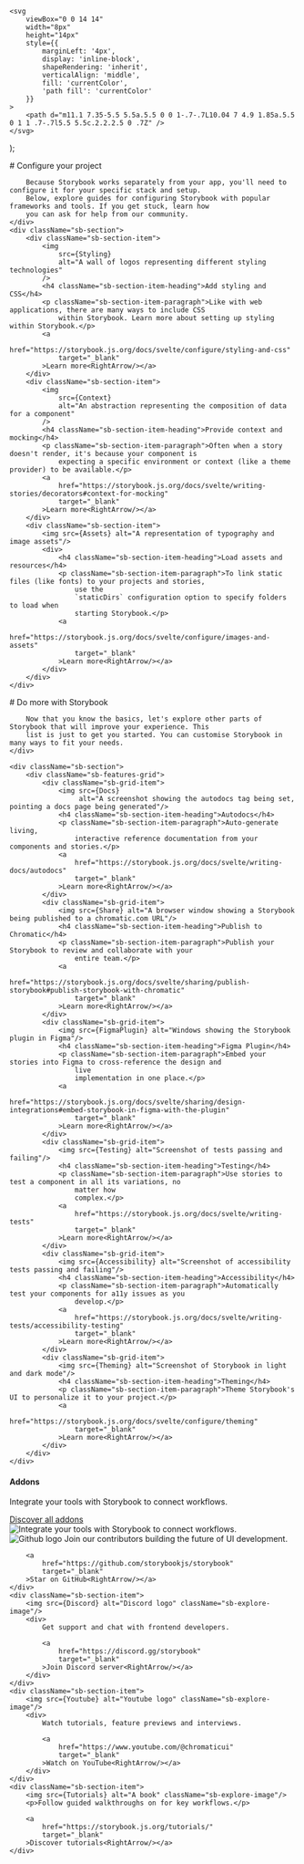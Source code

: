 

	<svg
		viewBox="0 0 14 14"
		width="8px"
		height="14px"
		style={{
			marginLeft: '4px',
			display: 'inline-block',
			shapeRendering: 'inherit',
			verticalAlign: 'middle',
			fill: 'currentColor',
			'path fill': 'currentColor'
		}}
	>
		<path d="m11.1 7.35-5.5 5.5a.5.5 0 0 1-.7-.7L10.04 7 4.9 1.85a.5.5 0 1 1 .7-.7l5.5 5.5c.2.2.2.5 0 .7Z" />
	</svg>
);

<Meta title="Mood Design UI" />

<div className="sb-container">
    <div className='sb-section-title'>
        # Configure your project

        Because Storybook works separately from your app, you'll need to configure it for your specific stack and setup.
        Below, explore guides for configuring Storybook with popular frameworks and tools. If you get stuck, learn how
        you can ask for help from our community.
    </div>
    <div className="sb-section">
        <div className="sb-section-item">
            <img
                src={Styling}
                alt="A wall of logos representing different styling technologies"
            />
            <h4 className="sb-section-item-heading">Add styling and CSS</h4>
            <p className="sb-section-item-paragraph">Like with web applications, there are many ways to include CSS
                within Storybook. Learn more about setting up styling within Storybook.</p>
            <a
                href="https://storybook.js.org/docs/svelte/configure/styling-and-css"
                target="_blank"
            >Learn more<RightArrow/></a>
        </div>
        <div className="sb-section-item">
            <img
                src={Context}
                alt="An abstraction representing the composition of data for a component"
            />
            <h4 className="sb-section-item-heading">Provide context and mocking</h4>
            <p className="sb-section-item-paragraph">Often when a story doesn't render, it's because your component is
                expecting a specific environment or context (like a theme provider) to be available.</p>
            <a
                href="https://storybook.js.org/docs/svelte/writing-stories/decorators#context-for-mocking"
                target="_blank"
            >Learn more<RightArrow/></a>
        </div>
        <div className="sb-section-item">
            <img src={Assets} alt="A representation of typography and image assets"/>
            <div>
                <h4 className="sb-section-item-heading">Load assets and resources</h4>
                <p className="sb-section-item-paragraph">To link static files (like fonts) to your projects and stories,
                    use the
                    `staticDirs` configuration option to specify folders to load when
                    starting Storybook.</p>
                <a
                    href="https://storybook.js.org/docs/svelte/configure/images-and-assets"
                    target="_blank"
                >Learn more<RightArrow/></a>
            </div>
        </div>
    </div>

</div>
<div className="sb-container">
    <div className='sb-section-title'>
        # Do more with Storybook

        Now that you know the basics, let's explore other parts of Storybook that will improve your experience. This
        list is just to get you started. You can customise Storybook in many ways to fit your needs.
    </div>

    <div className="sb-section">
        <div className="sb-features-grid">
            <div className="sb-grid-item">
                <img src={Docs}
                     alt="A screenshot showing the autodocs tag being set, pointing a docs page being generated"/>
                <h4 className="sb-section-item-heading">Autodocs</h4>
                <p className="sb-section-item-paragraph">Auto-generate living,
                    interactive reference documentation from your components and stories.</p>
                <a
                    href="https://storybook.js.org/docs/svelte/writing-docs/autodocs"
                    target="_blank"
                >Learn more<RightArrow/></a>
            </div>
            <div className="sb-grid-item">
                <img src={Share} alt="A browser window showing a Storybook being published to a chromatic.com URL"/>
                <h4 className="sb-section-item-heading">Publish to Chromatic</h4>
                <p className="sb-section-item-paragraph">Publish your Storybook to review and collaborate with your
                    entire team.</p>
                <a
                    href="https://storybook.js.org/docs/svelte/sharing/publish-storybook#publish-storybook-with-chromatic"
                    target="_blank"
                >Learn more<RightArrow/></a>
            </div>
            <div className="sb-grid-item">
                <img src={FigmaPlugin} alt="Windows showing the Storybook plugin in Figma"/>
                <h4 className="sb-section-item-heading">Figma Plugin</h4>
                <p className="sb-section-item-paragraph">Embed your stories into Figma to cross-reference the design and
                    live
                    implementation in one place.</p>
                <a
                    href="https://storybook.js.org/docs/svelte/sharing/design-integrations#embed-storybook-in-figma-with-the-plugin"
                    target="_blank"
                >Learn more<RightArrow/></a>
            </div>
            <div className="sb-grid-item">
                <img src={Testing} alt="Screenshot of tests passing and failing"/>
                <h4 className="sb-section-item-heading">Testing</h4>
                <p className="sb-section-item-paragraph">Use stories to test a component in all its variations, no
                    matter how
                    complex.</p>
                <a
                    href="https://storybook.js.org/docs/svelte/writing-tests"
                    target="_blank"
                >Learn more<RightArrow/></a>
            </div>
            <div className="sb-grid-item">
                <img src={Accessibility} alt="Screenshot of accessibility tests passing and failing"/>
                <h4 className="sb-section-item-heading">Accessibility</h4>
                <p className="sb-section-item-paragraph">Automatically test your components for a11y issues as you
                    develop.</p>
                <a
                    href="https://storybook.js.org/docs/svelte/writing-tests/accessibility-testing"
                    target="_blank"
                >Learn more<RightArrow/></a>
            </div>
            <div className="sb-grid-item">
                <img src={Theming} alt="Screenshot of Storybook in light and dark mode"/>
                <h4 className="sb-section-item-heading">Theming</h4>
                <p className="sb-section-item-paragraph">Theme Storybook's UI to personalize it to your project.</p>
                <a
                    href="https://storybook.js.org/docs/svelte/configure/theming"
                    target="_blank"
                >Learn more<RightArrow/></a>
            </div>
        </div>
    </div>

</div>
<div className='sb-addon'>
    <div className='sb-addon-text'>
        <h4>Addons</h4>
        <p className="sb-section-item-paragraph">Integrate your tools with Storybook to connect workflows.</p>
        <a
            href="https://storybook.js.org/integrations/"
            target="_blank"
        >Discover all addons<RightArrow/></a>
    </div>
    <div className='sb-addon-img'>
        <img src={AddonLibrary} alt="Integrate your tools with Storybook to connect workflows."/>
    </div>
</div>

<div className="sb-section sb-socials">
    <div className="sb-section-item">
        <img src={Github} alt="Github logo" className="sb-explore-image"/>
        Join our contributors building the future of UI development.

        <a
            href="https://github.com/storybookjs/storybook"
            target="_blank"
        >Star on GitHub<RightArrow/></a>
    </div>
    <div className="sb-section-item">
        <img src={Discord} alt="Discord logo" className="sb-explore-image"/>
        <div>
            Get support and chat with frontend developers.

            <a
                href="https://discord.gg/storybook"
                target="_blank"
            >Join Discord server<RightArrow/></a>
        </div>
    </div>
    <div className="sb-section-item">
        <img src={Youtube} alt="Youtube logo" className="sb-explore-image"/>
        <div>
            Watch tutorials, feature previews and interviews.

            <a
                href="https://www.youtube.com/@chromaticui"
                target="_blank"
            >Watch on YouTube<RightArrow/></a>
        </div>
    </div>
    <div className="sb-section-item">
        <img src={Tutorials} alt="A book" className="sb-explore-image"/>
        <p>Follow guided walkthroughs on for key workflows.</p>

        <a
            href="https://storybook.js.org/tutorials/"
            target="_blank"
        >Discover tutorials<RightArrow/></a>
    </div>

</div>

<style>
	{`
  .sb-container {
    margin-bottom: 48px;
  }

          .sb-section {
            width: 100%;
            display: flex;
            flex-direction: row;
            gap: 20px;
          }

          img {
            object-fit: cover;
          }

          .sb-section-title {
            margin-bottom: 32px;
          }

          .sb-section a:not(h1 a, h2 a, h3 a) {
            font-size: 14px;
          }

          .sb-section-item, .sb-grid-item {
            flex: 1;
            display: flex;
            flex-direction: column;
          }

          .sb-section-item-heading {
            padding-top: 20px !important;
            padding-bottom: 5px !important;
            margin: 0 !important;
          }
          .sb-section-item-paragraph {
            margin: 0;
            padding-bottom: 10px;
          }

          .sb-chevron {
            margin-left: 5px;
          }

          .sb-features-grid {
            display: grid;
            grid-template-columns: repeat(2, 1fr);
            grid-gap: 32px 20px;
          }

          .sb-socials {
            display: grid;
            grid-template-columns: repeat(4, 1fr);
          }

          .sb-socials p {
            margin-bottom: 10px;
          }

          .sb-explore-image {
            max-height: 32px;
            align-self: flex-start;
          }

          .sb-addon {
            width: 100%;
            display: flex;
            align-items: center;
            position: relative;
            background-color: #EEF3F8;
            border-radius: 5px;
            border: 1px solid rgba(0, 0, 0, 0.05);
            background: #EEF3F8;
            height: 180px;
            margin-bottom: 48px;
            overflow: hidden;
          }

          .sb-addon-text {
            padding-left: 48px;
            max-width: 240px;
          }

          .sb-addon-text h4 {
            padding-top: 0px;
          }

          .sb-addon-img {
            position: absolute;
            left: 345px;
            top: 0;
            height: 100%;
            width: 200%;
            overflow: hidden;
          }

          .sb-addon-img img {
            width: 650px;
            transform: rotate(-15deg);
            margin-left: 40px;
            margin-top: -72px;
            box-shadow: 0 0 1px rgba(255, 255, 255, 0);
            backface-visibility: hidden;
          }

          @media screen and (max-width: 800px) {
            .sb-addon-img {
              left: 300px;
            }
          }

          @media screen and (max-width: 600px) {
            .sb-section {
              flex-direction: column;
            }

            .sb-features-grid {
              grid-template-columns: repeat(1, 1fr);
            }

            .sb-socials {
              grid-template-columns: repeat(2, 1fr);
            }

            .sb-addon {
              height: 280px;
              align-items: flex-start;
              padding-top: 32px;
              overflow: hidden;
            }

            .sb-addon-text {
              padding-left: 24px;
            }

            .sb-addon-img {
              right: 0;
              left: 0;
              top: 130px;
              bottom: 0;
              overflow: hidden;
              height: auto;
              width: 124%;
            }

            .sb-addon-img img {
              width: 1200px;
              transform: rotate(-12deg);
              margin-left: 0;
              margin-top: 48px;
              margin-bottom: -40px;
              margin-left: -24px;
            }
          }
`}
</style>
